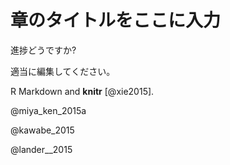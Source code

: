 # 章のタイトルをここに入力

進捗どうですか?

適当に編集してください。

R Markdown and **knitr** [@xie2015].

@miya_ken_2015a

@kawabe_2015

@lander__2015